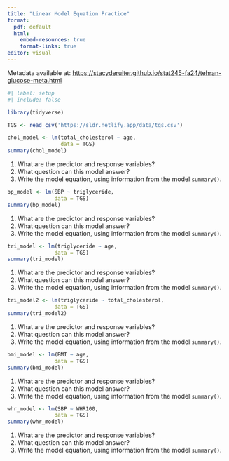 ```yaml
---
title: "Linear Model Equation Practice"
format: 
  pdf: default
  html:
    embed-resources: true
    format-links: true
editor: visual
---
```


Metadata available at: <https://stacyderuiter.github.io/stat245-fa24/tehran-glucose-meta.html>

```r
#| label: setup
#| include: false

library(tidyverse)

TGS <- read_csv('https://sldr.netlify.app/data/tgs.csv')
```

```r
chol_model <- lm(total_cholesterol ~ age,
                 data = TGS)
summary(chol_model)
```

1.  What are the predictor and response variables?
2.  What question can this model answer?
3.  Write the model equation, using information from the model
    `summary()`.

\newpage

```r
bp_model <- lm(SBP ~ triglyceride, 
               data = TGS)
summary(bp_model)
```

1.  What are the predictor and response variables?
2.  What question can this model answer?
3.  Write the model equation, using information from the model
    `summary()`.

\newpage

```r
tri_model <- lm(triglyceride ~ age, 
               data = TGS)
summary(tri_model)
```

1.  What are the predictor and response variables?
2.  What question can this model answer?
3.  Write the model equation, using information from the model
    `summary()`.

\newpage

```r
tri_model2 <- lm(triglyceride ~ total_cholesterol, 
               data = TGS)
summary(tri_model2)
```

1.  What are the predictor and response variables?
2.  What question can this model answer?
3.  Write the model equation, using information from the model
    `summary()`.

\newpage

```r
bmi_model <- lm(BMI ~ age, 
               data = TGS)
summary(bmi_model)
```

1.  What are the predictor and response variables?
2.  What question can this model answer?
3.  Write the model equation, using information from the model
    `summary()`.

\newpage

```r
whr_model <- lm(SBP ~ WHR100, 
               data = TGS)
summary(whr_model)
```

1.  What are the predictor and response variables?
2.  What question can this model answer?
3.  Write the model equation, using information from the model
    `summary()`.
